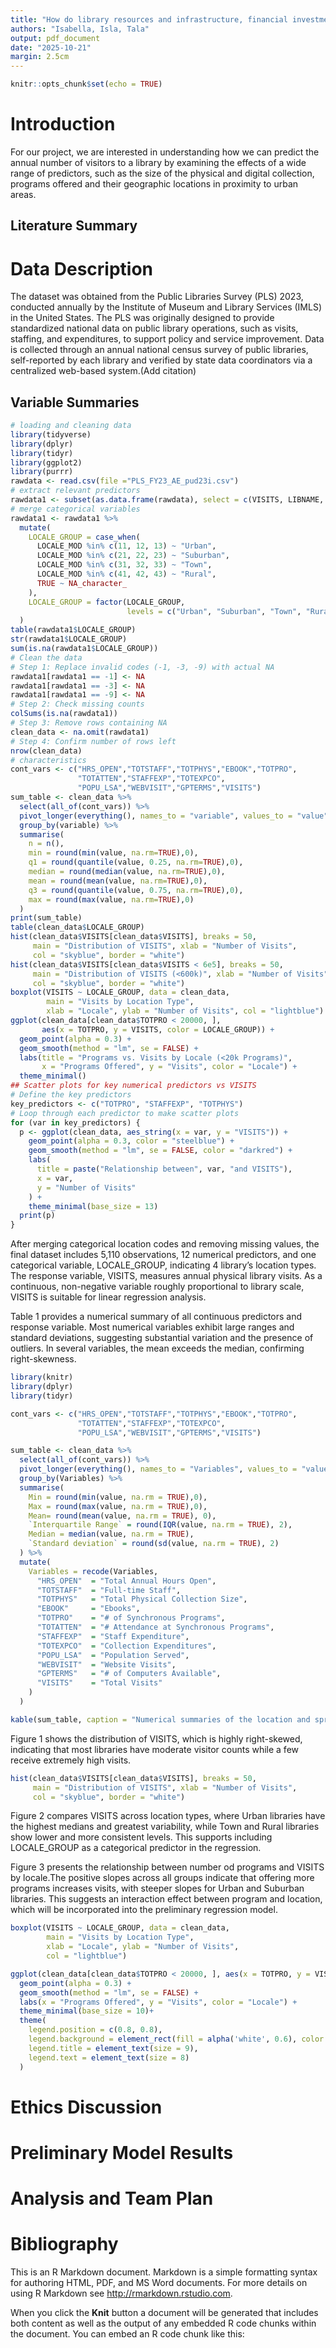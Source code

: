 ```yaml
---
title: "How do library resources and infrastructure, financial investment and community characteristics predict the number of library visits per year?"
authors: "Isabella, Isla, Tala"
output: pdf_document
date: "2025-10-21"
margin: 2.5cm
---
```


```r
knitr::opts_chunk$set(echo = TRUE)
```

# Introduction

For our project, we are interested in understanding how we can predict the annual number of visitors to a library by examining the effects of a wide range of predictors, such as the size of the physical and digital collection, programs offered and their geographic locations in proximity to urban areas. 

## Literature Summary

# Data Description

The dataset was obtained from the Public Libraries Survey (PLS) 2023, conducted annually by the Institute of Museum and Library Services (IMLS) in the United States. The PLS was originally designed to provide standardized national data on public library operations, such as visits, staffing, and expenditures, to support policy and service improvement. Data is collected through an annual national census survey of public libraries, self-reported by each library and verified by state data coordinators via a centralized web-based system.(Add citation)

## Variable Summaries

```r
# loading and cleaning data 
library(tidyverse)
library(dplyr)
library(tidyr)
library(ggplot2)
library(purrr)
rawdata <- read.csv(file ="PLS_FY23_AE_pud23i.csv")
# extract relevant predictors
rawdata1 <- subset(as.data.frame(rawdata), select = c(VISITS, LIBNAME, HRS_OPEN, TOTSTAFF, TOTPHYS, EBOOK, TOTPRO, TOTATTEN, STAFFEXP,TOTEXPCO, POPU_LSA, WEBVISIT, GPTERMS, LOCALE_MOD))
# merge categorical variables
rawdata1 <- rawdata1 %>%
  mutate(
    LOCALE_GROUP = case_when(
      LOCALE_MOD %in% c(11, 12, 13) ~ "Urban",
      LOCALE_MOD %in% c(21, 22, 23) ~ "Suburban",
      LOCALE_MOD %in% c(31, 32, 33) ~ "Town",
      LOCALE_MOD %in% c(41, 42, 43) ~ "Rural",
      TRUE ~ NA_character_  
    ),
    LOCALE_GROUP = factor(LOCALE_GROUP,
                          levels = c("Urban", "Suburban", "Town", "Rural"))
  )
table(rawdata1$LOCALE_GROUP)
str(rawdata1$LOCALE_GROUP)
sum(is.na(rawdata1$LOCALE_GROUP))
# Clean the data
# Step 1: Replace invalid codes (-1, -3, -9) with actual NA
rawdata1[rawdata1 == -1] <- NA
rawdata1[rawdata1 == -3] <- NA
rawdata1[rawdata1 == -9] <- NA
# Step 2: Check missing counts
colSums(is.na(rawdata1))
# Step 3: Remove rows containing NA
clean_data <- na.omit(rawdata1)
# Step 4: Confirm number of rows left
nrow(clean_data)
# characteristics 
cont_vars <- c("HRS_OPEN","TOTSTAFF","TOTPHYS","EBOOK","TOTPRO",
               "TOTATTEN","STAFFEXP","TOTEXPCO",
               "POPU_LSA","WEBVISIT","GPTERMS","VISITS")
sum_table <- clean_data %>%
  select(all_of(cont_vars)) %>%
  pivot_longer(everything(), names_to = "variable", values_to = "value") %>%
  group_by(variable) %>%
  summarise(
    n = n(),
    min = round(min(value, na.rm=TRUE),0),
    q1 = round(quantile(value, 0.25, na.rm=TRUE),0),
    median = round(median(value, na.rm=TRUE),0),
    mean = round(mean(value, na.rm=TRUE),0),
    q3 = round(quantile(value, 0.75, na.rm=TRUE),0),
    max = round(max(value, na.rm=TRUE),0)
  )
print(sum_table)
table(clean_data$LOCALE_GROUP)
hist(clean_data$VISITS[clean_data$VISITS], breaks = 50,
     main = "Distribution of VISITS", xlab = "Number of Visits",
     col = "skyblue", border = "white") 
hist(clean_data$VISITS[clean_data$VISITS < 6e5], breaks = 50,
     main = "Distribution of VISITS (<600k)", xlab = "Number of Visits",
     col = "skyblue", border = "white")
boxplot(VISITS ~ LOCALE_GROUP, data = clean_data,
        main = "Visits by Location Type",
        xlab = "Locale", ylab = "Number of Visits", col = "lightblue")
ggplot(clean_data[clean_data$TOTPRO < 20000, ], 
       aes(x = TOTPRO, y = VISITS, color = LOCALE_GROUP)) +
  geom_point(alpha = 0.3) +
  geom_smooth(method = "lm", se = FALSE) +
  labs(title = "Programs vs. Visits by Locale (<20k Programs)", 
       x = "Programs Offered", y = "Visits", color = "Locale") +
  theme_minimal()
## Scatter plots for key numerical predictors vs VISITS
# Define the key predictors
key_predictors <- c("TOTPRO", "STAFFEXP", "TOTPHYS")
# Loop through each predictor to make scatter plots
for (var in key_predictors) {
  p <- ggplot(clean_data, aes_string(x = var, y = "VISITS")) +
    geom_point(alpha = 0.3, color = "steelblue") +
    geom_smooth(method = "lm", se = FALSE, color = "darkred") +
    labs(
      title = paste("Relationship between", var, "and VISITS"),
      x = var,
      y = "Number of Visits"
    ) +
    theme_minimal(base_size = 13)
  print(p)
}
```

After merging categorical location codes and removing missing values, the final dataset includes 5,110 observations, 12 numerical predictors, and one categorical variable, LOCALE_GROUP, indicating 4 library’s location types. The response variable, VISITS, measures annual physical library visits. As a continuous, non-negative variable roughly proportional to library scale, VISITS is suitable for linear regression analysis.

Table 1 provides a numerical summary of all continuous predictors and response variable. Most numerical variables exhibit large ranges and standard deviations, suggesting substantial variation and the presence of outliers. In several variables, the mean exceeds the median, confirming right-skewness.
```r
library(knitr)
library(dplyr)
library(tidyr)

cont_vars <- c("HRS_OPEN","TOTSTAFF","TOTPHYS","EBOOK","TOTPRO",
               "TOTATTEN","STAFFEXP","TOTEXPCO",
               "POPU_LSA","WEBVISIT","GPTERMS","VISITS")

sum_table <- clean_data %>%
  select(all_of(cont_vars)) %>%
  pivot_longer(everything(), names_to = "Variables", values_to = "value") %>%
  group_by(Variables) %>%
  summarise(
    Min = round(min(value, na.rm = TRUE),0),
    Max = round(max(value, na.rm = TRUE),0),
    Mean= round(mean(value, na.rm = TRUE), 0),
    `Interquartile Range` = round(IQR(value, na.rm = TRUE), 2),
    Median = median(value, na.rm = TRUE),
    `Standard deviation` = round(sd(value, na.rm = TRUE), 2)
  ) %>%
  mutate(
    Variables = recode(Variables,
      "HRS_OPEN"  = "Total Annual Hours Open",
      "TOTSTAFF"  = "Full-time Staff",
      "TOTPHYS"   = "Total Physical Collection Size",
      "EBOOK"     = "Ebooks",
      "TOTPRO"    = "# of Synchronous Programs",
      "TOTATTEN"  = "# Attendance at Synchronous Programs",
      "STAFFEXP"  = "Staff Expenditure",
      "TOTEXPCO"  = "Collection Expenditures",
      "POPU_LSA"  = "Population Served",
      "WEBVISIT"  = "Website Visits",
      "GPTERMS"   = "# of Computers Available",
      "VISITS"    = "Total Visits"
    )
  )

kable(sum_table, caption = "Numerical summaries of the location and spread of the data")
``` 

Figure 1 shows the distribution of VISITS, which is highly right-skewed, indicating that most libraries have moderate visitor counts while a few receive extremely high visits.
```r
hist(clean_data$VISITS[clean_data$VISITS], breaks = 50,
     main = "Distribution of VISITS", xlab = "Number of Visits",
     col = "skyblue", border = "white")
```

Figure 2 compares VISITS across location types, where Urban libraries have the highest medians and greatest variability, while Town and Rural libraries show lower and more consistent levels. This supports including LOCALE_GROUP  as a categorical predictor in the regression.

Figure 3 presents the relationship between number od programs and VISITS by locale.The positive slopes across all groups indicate that offering more programs increases visits, with steeper slopes for Urban and Suburban libraries. This suggests an interaction effect between program and location, which will be incorporated into the preliminary regression model.
```r
boxplot(VISITS ~ LOCALE_GROUP, data = clean_data,
        main = "Visits by Location Type",
        xlab = "Locale", ylab = "Number of Visits",
        col = "lightblue")
```

```r
ggplot(clean_data[clean_data$TOTPRO < 20000, ], aes(x = TOTPRO, y = VISITS, color = LOCALE_GROUP)) +
  geom_point(alpha = 0.3) +
  geom_smooth(method = "lm", se = FALSE) +
  labs(x = "Programs Offered", y = "Visits", color = "Locale") +
  theme_minimal(base_size = 10)+
  theme(
    legend.position = c(0.8, 0.8),
    legend.background = element_rect(fill = alpha('white', 0.6), color = NA),
    legend.title = element_text(size = 9),
    legend.text = element_text(size = 8)
  )
```



# Ethics Discussion

# Preliminary Model Results

# Analysis and Team Plan

# Bibliography

This is an R Markdown document. Markdown is a simple formatting syntax for authoring HTML, PDF, and MS Word documents. For more details on using R Markdown see <http://rmarkdown.rstudio.com>.

When you click the **Knit** button a document will be generated that includes both content as well as the output of any embedded R code chunks within the document. You can embed an R code chunk like this:




